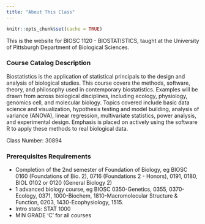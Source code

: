 ```yaml
---
title: "About This Class"
---
```




```r
knitr::opts_chunk$set(cache = TRUE)
```

This is the website for BIOSC 1120 - BIOSTATISTICS, taught at the University of Pittsburgh Department of Biological Sciences.

### Course Catalog Description

Biostatistics is the application of statistical principals to the design and analysis of biological studies.  This course covers the methods, software, theory, and philosophy used in contemporary biostatistics.  Examples will be drawn from across biological disciplines, including ecology, physiology, genomics cell, and molecular biology.  Topics covered include basic data science and visualization, hypothesis testing and model building, analysis of variance (ANOVA), linear regression, multivariate statistics, power analysis, and experimental design.  Emphasis is placed on actively using the software R to apply these methods to real biological data.

Class Number: 30894

### Prerequisites Requirements

* Completion of the 2nd semester of Foundation of Biology, eg BIOSC 0160 (Foundations of Bio. 2), 0716 (Foundations 2 - Honors), 0191, 0180, BIOL 0102 or 0120 (General Biology 2)
* 1 advanced biology course, eg BIOSC 0350-Genetics, 0355, 0370-Ecology, 0371, 1000-Biochem, 1810-Macromolecular Structure & Function, 0203, 1430-Ecophysiology, 1515.
* Intro stats: STAT 1000
* MIN GRADE 'C' for all courses